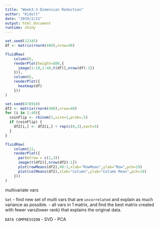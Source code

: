 ```yaml
---
title: "Week3-3 Dimension Reduction"
author: "Kidult"
date: "2019/2/21"
output: html_document
runtime: shiny
---
```




```r
set.seed(12345)
df <- matrix(rnorm(400),nrow=40)

fluidRow(
    column(6,
    renderPlot(height=800,{
      image(1:10,1:40,t(df)[,nrow(df):1])
    })),
    column(6,
    renderPlot({
      heatmap(df)
    }))
)
```

```r
set.seed(678910)
df2 <- matrix(rnorm(400),nrow=40)
for (i in 1:40){
  coinFlip <- rbinom(1,size=1,prob=.5)
  if (coinFlip) {
    df2[i,] <- df2[i,] + rep(c(0,3),each=5)
  }
}

fluidRow(
    column(12,
    renderPlot({
      par(mfrow = c(1,3))
      image(t(df2)[,nrow(df2):1])
      plot(rowMeans(df2),40:1,xlab="RowMean",ylab="Row",pch=19)
      plot(colMeans(df2),xlab="Column",ylab="Column Mean",pch=19)
    }))
)
```

multivariate vars

``Set``
- find new set of multi vars that are ``uncorrelated`` and explain as much variance as possible.
- all vars in 1 matrix, and find the best matrix created with fewer vars(lower rank) that explains the original data.

``DATA COMPRESSION``
- SVD
- PCA 
